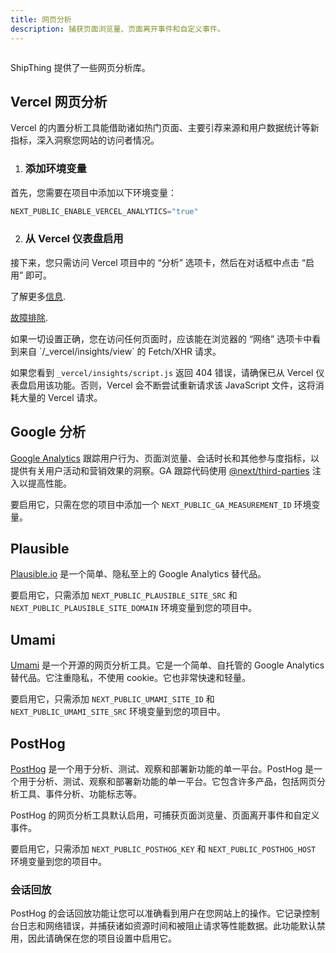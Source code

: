 ```yaml
---
title: 网页分析
description: 捕获页面浏览量、页面离开事件和自定义事件。
---
```


<Frame>
  <img src="/images/web-analytics.png" alt="" />
</Frame>

ShipThing 提供了一些网页分析库。

## Vercel 网页分析

Vercel 的内置分析工具能借助诸如热门页面、主要引荐来源和用户数据统计等新指标，深入洞察您网站的访问者情况。

1. ### 添加环境变量

首先，您需要在项目中添加以下环境变量：

```js .env.local
NEXT_PUBLIC_ENABLE_VERCEL_ANALYTICS="true"
```

2. ### 从 Vercel 仪表盘启用

接下来，您只需访问 Vercel 项目中的 “分析” 选项卡，然后在对话框中点击 “启用” 即可。

了解更多[信息](https://vercel.com/docs/analytics/quickstart).

[故障排除](https://vercel.com/docs/analytics/troubleshooting).

<Warning>
如果一切设置正确，您在访问任何页面时，应该能在浏览器的 “网络” 选项卡中看到来自 `/_vercel/insights/view` 的 Fetch/XHR 请求。

如果您看到 `_vercel/insights/script.js` 返回 404 错误，请确保已从 Vercel 仪表盘启用该功能。否则，Vercel 会不断尝试重新请求该 JavaScript 文件，这将消耗大量的 Vercel 请求。
</Warning>

## Google 分析

[Google Analytics](https://analytics.google.com/) 跟踪用户行为、页面浏览量、会话时长和其他参与度指标，以提供有关用户活动和营销效果的洞察。GA 跟踪代码使用 [@next/third-parties](https://nextjs.org/docs/app/building-your-application/optimizing/third-party-libraries#google-analytics) 注入以提高性能。

要启用它，只需在您的项目中添加一个 `NEXT_PUBLIC_GA_MEASUREMENT_ID` 环境变量。

## Plausible

[Plausible.io](https://plausible.io/) 是一个简单、隐私至上的 Google Analytics 替代品。

要启用它，只需添加 `NEXT_PUBLIC_PLAUSIBLE_SITE_SRC` 和 `NEXT_PUBLIC_PLAUSIBLE_SITE_DOMAIN` 环境变量到您的项目中。

## Umami

[Umami](https://umami.is/) 是一个开源的网页分析工具。它是一个简单、自托管的 Google Analytics 替代品。它注重隐私，不使用 cookie。它也非常快速和轻量。

要启用它，只需添加 `NEXT_PUBLIC_UMAMI_SITE_ID` 和 `NEXT_PUBLIC_UMAMI_SITE_SRC` 环境变量到您的项目中。

## PostHog

[PostHog](https://posthog.com/) 是一个用于分析、测试、观察和部署新功能的单一平台。PostHog 是一个用于分析、测试、观察和部署新功能的单一平台。它包含许多产品，包括网页分析工具、事件分析、功能标志等。

PostHog 的网页分析工具默认启用，可捕获页面浏览量、页面离开事件和自定义事件。

要启用它，只需添加 `NEXT_PUBLIC_POSTHOG_KEY` 和 `NEXT_PUBLIC_POSTHOG_HOST` 环境变量到您的项目中。

### 会话回放

PostHog 的会话回放功能让您可以准确看到用户在您网站上的操作。它记录控制台日志和网络错误，并捕获诸如资源时间和被阻止请求等性能数据。此功能默认禁用，因此请确保在您的项目设置中启用它。